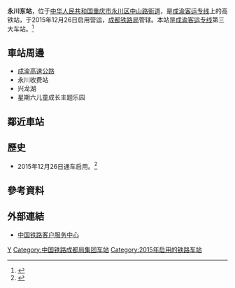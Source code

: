 {{Expand|time=2016-04-19T13:00:29+00:00}}
{{Infobox China railway station
|车站名称 =永川东站
|图片 = G8563 by CRH380D-1582 at Yongchuandong Railway Station.jpg
|图片介绍 =  CRH380D-1582 担当的 G8563 次列车停靠
|车站名称拼音 = Yongchuandong
|英文名称=Yongchuandong Railway Station
|车站代码 = 46551<ref>{{cite web|url=http://hyfw.12306.cn/hyinfo/action/FwcszsAction_index?type=1|title=营业站服务信息查询|publisher=[[中国铁路客户服务中心|中国铁路客户服务中心]]|accessdate=2017-06-25|archive-date=2016-11-06|archive-url=https://web.archive.org/web/20161106075157/http://hyfw.12306.cn/hyinfo/action/FwcszsAction_index?type=1|dead-url=no}}</ref>
|电报码 = WMW
|拼音码 = YCD
|车站位置 = [[重庆市|重庆市]][[永川区|永川区]][[中山路街道_(重庆市)|中山路街道]]
|坐标 = {{coord|29|22|29.38|N|105|56|44.57|E|display=inline,title}}
|归属 =[[成都铁路局|成都铁路局]]
|线路 = [[成渝客运专线|成渝客运专线]]
|车站等级 = [[一等站_(中國)|一等站]]
|月台数目 = 5
|股道数目 = 7
}}
'''永川东站'''，位于[[中华人民共和国|中华人民共和国]][[重庆市|重庆市]][[永川区|永川区]][[中山路街道_(重庆市)|中山路街道]]，是[[成渝客运专线|成渝客运专线]]上的高铁站，于2015年12月26日启用营运，[[成都铁路局|成都铁路局]]管辖。本站是[[成渝客运专线|成渝客运专线]]第三大车站。<ref>{{Cite web |url=http://cq.people.com.cn/n/2015/1223/c365402-27378829.html |title=永川东站站房规模1.5万平方米 是成渝高铁第3大车站 |access-date=2016-04-19 |archive-date=2019-10-04 |archive-url=https://web.archive.org/web/20191004185616/http://cq.people.com.cn/n/2015/1223/c365402-27378829.html |dead-url=no }}</ref>

==車站周邊==
* [[成渝高速公路|成渝高速公路]]
* 永川收费站
* 兴龙湖
* 星期六儿童成长主题乐园
== 鄰近車站 ==
{{start rail box|[[中国高速铁路|中国高速铁路]]}}
{{s-inop|[[大足南站|大足南]]|往 [[成都东站|成都东]]、[[成都南站|成都南]]}}
{{s-line|[[成渝客运专线|成渝客运专线]]}}
{{s-inop|[[璧山站_(中国铁路)|璧山]]|往 [[重庆站|重庆]]}}
{{s-end}}
==歷史==
* 2015年12月26日通车启用。<ref>{{Cite web |url=http://cq.qq.com/a/20151125/021443.htm |title=成渝高铁永川东站开始联调联试 有望今年年底开通运营 |access-date=2016-04-19 |archive-date=2019-12-09 |archive-url=https://web.archive.org/web/20191209010905/https://cq.qq.com/a/20151125/021443.htm |dead-url=no }}</ref>
==參考資料==
{{reflist}}
==外部連結==
* [http://www.12306.cn/mormhweb/ 中国铁路客户服务中心] {{Wayback|url=http://www.12306.cn/mormhweb/ |date=20180205163941 }}
{{China-rail-stub}}
{{成渝客运专线}}
[[Category:永川区铁路车站|Y]]
[[Category:中国铁路成都局集团车站|Category:中国铁路成都局集团车站]]
[[Category:2015年启用的铁路车站|Category:2015年启用的铁路车站]]